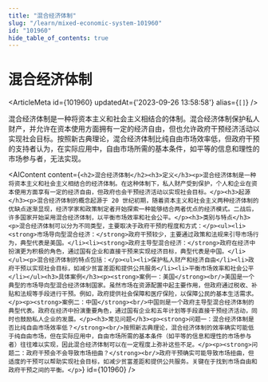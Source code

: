 ```yaml
---
title: "混合经济体制"
slug: "/learn/mixed-economic-system-101960"
id: "101960"
hide_table_of_contents: true
---
```



# 混合经济体制

<ArticleMeta id={101960} updatedAt={'2023-09-26 13:58:58'} alias={`[]`} />
<div className='border-solid border-b border-t-0 my-4 border-[var(--ifm-color-gray-300)]' />

混合经济体制是一种将资本主义和社会主义相结合的体制。混合经济体制保护私人财产，并允许在资本使用方面拥有一定的经济自由，但也允许政府干预经济活动以实现社会目标。按照新古典理论，混合经济体制比纯自由市场效率低，但政府干预的支持者认为，在实际应用中，自由市场所需的基本条件，如平等的信息和理性的市场参与者，无法实现。

<AIContent content={`<h2>混合经济体制</h2><h3>定义</h3><p>混合经济体制是一种将资本主义和社会主义相结合的经济体制。在这种体制下，私人财产受到保护，个人和企业在资本使用方面享有一定的经济自由，但政府也会干预经济活动以实现社会目标。</p><h3>起源</h3><p>混合经济体制的概念起源于 20 世纪初期，随着资本主义和社会主义两种经济体制的优缺点逐渐显现，经济学家和政策制定者开始探索一种能够结合两者优点的经济模式。二战后，许多国家开始采用混合经济体制，以平衡市场效率和社会公平。</p><h3>类别与特点</h3><p>混合经济体制可以分为不同类型，主要取决于政府干预的程度和方式：</p><ul><li><strong>市场导向型混合经济：</strong>政府干预较少，主要通过政策和法规来引导市场行为，典型代表是美国。</li><li><strong>政府主导型混合经济：</strong>政府在经济中扮演更为积极的角色，通过国有企业和直接干预来实现经济目标，典型代表是中国。</li></ul><p>混合经济体制的特点包括：</p><ul><li>保护私人财产和经济自由</li><li>政府干预以实现社会目标，如减少贫富差距和提供公共服务</li><li>平衡市场效率和社会公平</li></ul><h3>具体案例</h3><p><strong>案例一：美国</strong><br/>美国是一个典型的市场导向型混合经济体制国家。虽然市场在资源配置中起主要作用，但政府通过税收、补贴和法规等手段进行干预。例如，政府提供社会保障和医疗保险，以保障公民的基本生活需求。</p><p><strong>案例二：中国</strong><br/>中国则是一个政府主导型混合经济体制的典型代表。政府在经济中扮演重要角色，通过国有企业和五年计划等手段直接干预经济活动，同时也鼓励私人企业的发展。</p><h3>常见问题</h3><p><strong>问题一：混合经济体制是否比纯自由市场效率低？</strong><br/>按照新古典理论，混合经济体制的效率确实可能低于纯自由市场，但在实际应用中，自由市场所需的基本条件（如平等的信息和理性的市场参与者）往往难以实现，因此混合经济体制可以在一定程度上弥补这些不足。</p><p><strong>问题二：政府干预会不会导致市场扭曲？</strong><br/>政府干预确实可能导致市场扭曲，但适度的干预可以帮助实现社会目标，如减少贫富差距和提供公共服务。关键在于找到市场自由和政府干预之间的平衡。</p>`} id={101960} />
